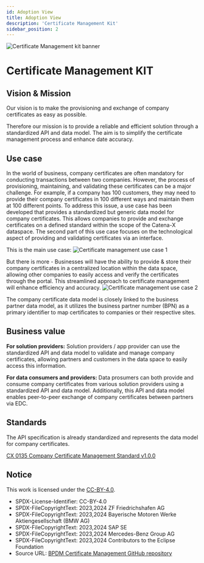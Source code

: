 ```yaml
---
id: Adoption View
title: Adoption View
description: 'Certificate Management Kit'
sidebar_position: 2
---
```


![Certificate Management kit banner](@site/static/img/Certificate_Kit_Icon.png)

# Certificate Management KIT

## Vision & Mission

Our vision is to make the provisioning and exchange of company certificates as easy as possible.

Therefore our mission is to provide a reliable and efficient solution through a standardized API and data model. The aim is to simplify the certificate management process and enhance date accuracy.

## Use case

In the world of business, company certificates are often mandatory for conducting transactions between two companies. However, the process of provisioning, maintaining, and validating these certificates can be a major challenge. For example, if a company has 100 customers, they may need to provide their company certificates in 100 different ways and maintain them at 100 different points.
To address this issue, a use case has been developed that provides a standardized but generic data model for company certificates. This allows companies to provide and exchange certificates on a defined standard within the scope of the Catena-X dataspace. The second part of this use case focuses on the technological aspect of providing and validating certificates via an interface.

This is the main use case:
![Certificate management use case 1](@site/static/img/BPDM-CM-KIT1.png)

But there is more -
Businesses will have the ability to provide & store their company certificates in a centralized location within the data space, allowing other companies to easily access and verify the certificates through the portal. This streamlined approach to certificate management will enhance efficiency and accuracy.
![Certificate management use case 2](@site/static/img/BPDM-CM-KIT2.png)

The company certificate data model is closely linked to the business partner data model, as it utilizes the business partner number (BPN) as a primary identifier to map certificates to companies or their respective sites.

## Business value

**For solution providers:**
Solution providers / app provider can use the standardized API and data model to validate and manage company certificates, allowing partners and customers in the data space to easily access this information.

**For data consumers and providers:**
Data prosumers can both provide and consume company certificates from various solution providers using a standardized API and data model. Additionally, this API and data model enables peer-to-peer exchange of company certificates between partners via EDC.

## Standards

The API specification is already standardized and represents the data model for company certificates.

[CX 0135 Company Certificate Management Standard v1.0.0](https://catena-x.net/de/standard-library)

## Notice

This work is licensed under the [CC-BY-4.0](https://creativecommons.org/licenses/by/4.0/legalcode).

- SPDX-License-Identifier: CC-BY-4.0
- SPDX-FileCopyrightText: 2023,2024 ZF Friedrichshafen AG
- SPDX-FileCopyrightText: 2023,2024 Bayerische Motoren Werke Aktiengesellschaft (BMW AG)
- SPDX-FileCopyrightText: 2023,2024 SAP SE
- SPDX-FileCopyrightText: 2023,2024 Mercedes-Benz Group AG
- SPDX-FileCopyrightText: 2023,2024 Contributors to the Eclipse Foundation
- Source URL: [BPDM Certificate Management GitHub repository](https://github.com/eclipse-tractusx/bpdm-certificate-management)

